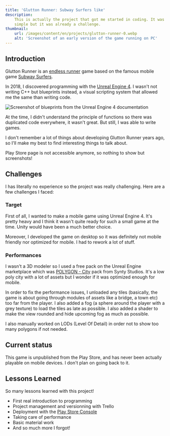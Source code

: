 ```yaml
---
title: 'Glutton Runner: Subway Surfers like'
description:
    This is actually the project that got me started in coding. It was pretty
    simple but it was already a challenge.
thumbnail:
    url: /images/content/en/projects/glutton-runner-0.webp
    alt: 'Screenshot of an early version of the game running on PC'
---
```


## Introduction

Glutton Runner is an
[endless runner](https://en.wikipedia.org/wiki/Endless_runner) game based on the
famous mobile game
[Subway Surfers](https://play.google.com/store/apps/details?id=com.kiloo.subwaysurf&hl=fr&gl=US&pli=1).

In 2018, I discovered programming with the
[Unreal Engine 4](https://www.unrealengine.com/). I wasn't not writing C++ but
blueprints instead, a visual scripting system that allowed me the same than
writing code.

![Screenshot of blueprints from the Unreal Engine 4 documentation](/images/content/en/projects/glutton-runner-1.webp)

At the time, I didn't understand the principle of functions so there was
duplicated code everywhere, it wasn't great. But still, I was able to write
games.

I don't remember a lot of things about developing Glutton Runner years ago, so
I'll make my best to find interesting things to talk about.

Play Store page is not accessible anymore, so nothing to show but screenshots!

## Challenges

I has literally no experience so the project was really challenging. Here are a
few challenges I faced:

### Target

First of all, I wanted to make a mobile game using Unreal Engine 4. It's pretty
heavy and I think it wasn't quite ready for such a small game at the time. Unity
would have been a much better choice.

Moreover, I developed the game on desktop so it was definitely not mobile
friendly nor optimized for mobile. I had to rework a lot of stuff.

### Performances

I wasn't a 3D modeler so I used a free pack on the Unreal Engine marketplace
which was [POLYGON - City](https://syntystore.com/products/polygon-city-pack)
pack from Synty Studios. It's a low poly city with a lot of assets but I wonder
if it was optimized enough for mobile.

In order to fix the performance issues, I unloaded any tiles (basically, the
game is about going through modules of assets like a bridge, a town etc) too far
from the player. I also added a fog (a sphere around the player with a grey
texture) to load the tiles as late as possible. I also added a shader to make
the view rounded and hide upcoming fog as much as possible.

I also manually worked on LODs (Level Of Detail) in order not to show too many
polygons if not needed.

## Current status

This game is unpublished from the Play Store, and has never been actually
playable on mobile devices. I don't plan on going back to it.

## Lessons Learned

So many lessons learned with this project!

-   First real introduction to programming
-   Project management and versionning with Trello
-   Deployment with the
    [Play Store Console](https://play.google.com/console/about/)
-   Taking care of performance
-   Basic material work
-   And so much more I forgot!
